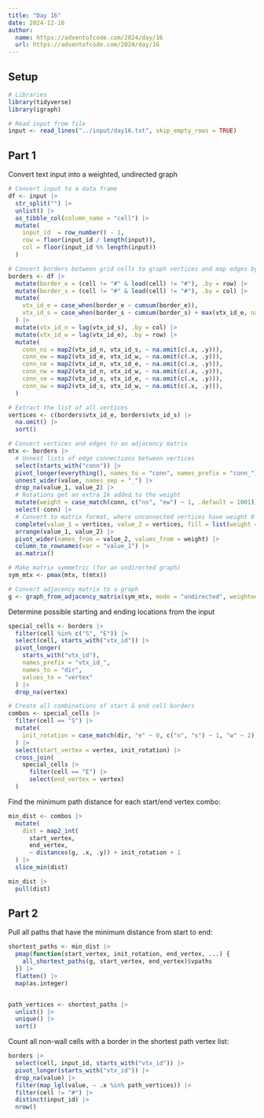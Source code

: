 ```yaml
---
title: "Day 16"
date: 2024-12-16
author:
  name: https://adventofcode.com/2024/day/16
  url: https://adventofcode.com/2024/day/16
---
```


## Setup

```r
# Libraries
library(tidyverse)
library(igraph)

# Read input from file
input <- read_lines("../input/day16.txt", skip_empty_rows = TRUE)
```

## Part 1

Convert text input into a weighted, undirected graph

```r

# Convert input to a data frame
df <- input |> 
  str_split("") |> 
  unlist() |> 
  as_tibble_col(column_name = "cell") |> 
  mutate(
    input_id  = row_number() - 1,
    row = floor(input_id / length(input)),
    col = floor(input_id %% length(input))
  )

# Convert borders between grid cells to graph vertices and map edges by cell
borders <- df |> 
  mutate(border_e = (cell != "#" & lead(cell) != "#"), .by = row) |> 
  mutate(border_s = (cell != "#" & lead(cell) != "#"), .by = col) |> 
  mutate(
    vtx_id_e = case_when(border_e ~ cumsum(border_e)),
    vtx_id_s = case_when(border_s ~ cumsum(border_s) + max(vtx_id_e, na.rm = T))
  ) |> 
  mutate(vtx_id_n = lag(vtx_id_s), .by = col) |> 
  mutate(vtx_id_w = lag(vtx_id_e), .by = row) |> 
  mutate(
    conn_ns = map2(vtx_id_n, vtx_id_s, ~ na.omit(c(.x, .y))),
    conn_ew = map2(vtx_id_e, vtx_id_w, ~ na.omit(c(.x, .y))),
    conn_ne = map2(vtx_id_n, vtx_id_e, ~ na.omit(c(.x, .y))),
    conn_nw = map2(vtx_id_n, vtx_id_w, ~ na.omit(c(.x, .y))),
    conn_se = map2(vtx_id_s, vtx_id_e, ~ na.omit(c(.x, .y))),
    conn_sw = map2(vtx_id_s, vtx_id_w, ~ na.omit(c(.x, .y))),
  )

# Extract the list of all vertices
vertices <- c(borders$vtx_id_e, borders$vtx_id_s) |> 
  na.omit() |> 
  sort()

# Convert vertices and edges to an adjacency matrix
mtx <- borders |> 
  # Unnest lists of edge connections between vertices
  select(starts_with("conn")) |> 
  pivot_longer(everything(), names_to = "conn", names_prefix = "conn_") |> 
  unnest_wider(value, names_sep = "_") |> 
  drop_na(value_1, value_2) |> 
  # Rotations get an extra 1k added to the weight
  mutate(weight = case_match(conn, c("ns", "ew") ~ 1, .default = 1001)) |> 
  select(-conn) |> 
  # Convert to matrix format, where unconnected vertices have weight 0
  complete(value_1 = vertices, value_2 = vertices, fill = list(weight = 0)) |> 
  arrange(value_1, value_2) |> 
  pivot_wider(names_from = value_2, values_from = weight) |> 
  column_to_rownames(var = "value_1") |> 
  as.matrix()

# Make matrix symmetric (for an undirected graph)
sym_mtx <- pmax(mtx, t(mtx))

# Convert adjacency matrix to a graph
g <- graph_from_adjacency_matrix(sym_mtx, mode = "undirected", weighted = TRUE)

```

Determine possible starting and ending locations from the input

```r

special_cells <- borders |> 
  filter(cell %in% c("S", "E")) |> 
  select(cell, starts_with("vtx_id")) |> 
  pivot_longer(
    starts_with("vtx_id"), 
    names_prefix = "vtx_id_",
    names_to = "dir",
    values_to = "vertex"
  ) |> 
  drop_na(vertex)

# Create all combinations of start & end cell borders
combos <- special_cells |> 
  filter(cell == "S") |> 
  mutate(
    init_rotation = case_match(dir, "e" ~ 0, c("n", "s") ~ 1, "w" ~ 2) * 1000
  ) |>
  select(start_vertex = vertex, init_rotation) |> 
  cross_join(
    special_cells |> 
      filter(cell == "E") |> 
      select(end_vertex = vertex)
  )

```

Find the minimum path distance for each start/end vertex combo:

```r

min_dist <- combos |> 
  mutate(
    dist = map2_int(
      start_vertex, 
      end_vertex, 
      ~ distances(g, .x, .y)) + init_rotation + 1
  ) |> 
  slice_min(dist)

min_dist |> 
  pull(dist)

```

## Part 2

Pull all paths that have the minimum distance from start to end:

```r

shortest_paths <- min_dist |> 
  pmap(function(start_vertex, init_rotation, end_vertex, ...) {
    all_shortest_paths(g, start_vertex, end_vertex)$vpaths
  }) |> 
  flatten() |> 
  map(as.integer)


path_vertices <- shortest_paths |> 
  unlist() |> 
  unique() |> 
  sort()

```

Count all non-wall cells with a border in the shortest path vertex list: 

```r

borders |> 
  select(cell, input_id, starts_with("vtx_id")) |> 
  pivot_longer(starts_with("vtx_id")) |> 
  drop_na(value) |> 
  filter(map_lgl(value, ~ .x %in% path_vertices)) |> 
  filter(cell != "#") |> 
  distinct(input_id) |> 
  nrow()

```

